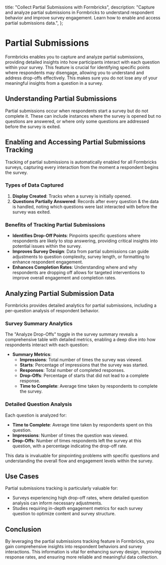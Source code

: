 

  title: "Collect Partial Submissions with Formbricks",
  description:
    "Capture and analyze partial submissions in Formbricks to understand respondent behavior and improve survey engagement. Learn how to enable and access partial submissions data.",
};

# Partial Submissions

Formbricks enables you to capture and analyze partial submissions, providing detailed insights into how participants interact with each question within your survey. This feature is crucial for identifying specific points where respondents may disengage, allowing you to understand and address drop-offs effectively. This makes sure you do not lose any of your meaningful insights from a question in a survey.

## **Understanding Partial Submissions**

Partial submissions occur when respondents start a survey but do not complete it. These can include instances where the survey is opened but no questions are answered, or where only some questions are addressed before the survey is exited.

## **Enabling and Accessing Partial Submissions Tracking**

Tracking of partial submissions is automatically enabled for all Formbricks surveys, capturing every interaction from the moment a respondent begins the survey.

### **Types of Data Captured**

1. **Display Created**: Tracks when a survey is initially opened.
2. **Questions Partially Answered**: Records after every question & the data is handled, noting which questions were last interacted with before the survey was exited.

### **Benefits of Tracking Partial Submissions**

- **Identifies Drop-Off Points**: Pinpoints specific questions where respondents are likely to stop answering, providing critical insights into potential issues within the survey.
- **Improves Survey Design**: Data from partial submissions can guide adjustments to question complexity, survey length, or formatting to enhance respondent engagement.
- **Enhances Completion Rates**: Understanding where and why respondents are dropping off allows for targeted interventions to improve overall engagement and completion rates.

## **Analyzing Partial Submission Data**

Formbricks provides detailed analytics for partial submissions, including a per-question analysis of respondent behavior.

<MdxImage
  src={StepOne}
  alt="Choose a link survey template"
  quality="100"
  className="max-w-full rounded-lg sm:max-w-3xl"
/>

### **Survey Summary Analytics**

The "Analyze Drop-Offs" toggle in the survey summary reveals a comprehensive table with detailed metrics, enabling a deep dive into how respondents interact with each question:

- **Summary Metrics**:
  - **Impressions**: Total number of times the survey was viewed.
  - **Starts**: Percentage of impressions that the survey was started.
  - **Responses**: Total number of completed responses.
  - **Drop-Offs**: Percentage of starts that did not lead to a complete response.
  - **Time to Complete**: Average time taken by respondents to complete the survey.

### **Detailed Question Analysis**

Each question is analyzed for:

- **Time to Complete**: Average time taken by respondents spent on this question.
- **Impressions**: Number of times the question was viewed.
- **Drop-Offs**: Number of times respondents left the survey at this question, with a percentage indicating the drop-off rate.

This data is invaluable for pinpointing problems with specific questions and understanding the overall flow and engagement levels within the survey.

## **Use Cases**

Partial submissions tracking is particularly valuable for:

- Surveys experiencing high drop-off rates, where detailed question analysis can inform necessary adjustments.
- Studies requiring in-depth engagement metrics for each survey question to optimize content and survey structure.

## **Conclusion**

By leveraging the partial submissions tracking feature in Formbricks, you gain comprehensive insights into respondent behaviors and survey interactions. This information is vital for enhancing survey design, improving response rates, and ensuring more reliable and meaningful data collection.
